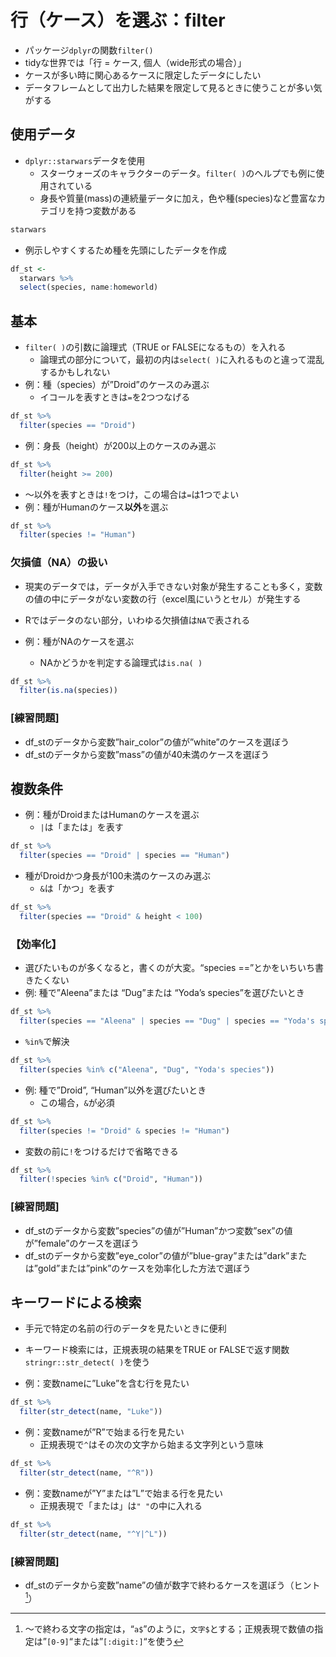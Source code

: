 # 行（ケース）を選ぶ：filter {#filter}

* パッケージ`dplyr`の関数`filter()`
* tidyな世界では「行 = ケース, 個人（wide形式の場合）」
* ケースが多い時に関心あるケースに限定したデータにしたい
* データフレームとして出力した結果を限定して見るときに使うことが多い気がする

## 使用データ

* `dplyr::starwars`データを使用
  + スターウォーズのキャラクターのデータ。`filter( )`のヘルプでも例に使用されている
  + 身長や質量(mass)の連続量データに加え，色や種(species)など豊富なカテゴリを持つ変数がある


```r
starwars
```

* 例示しやすくするため種を先頭にしたデータを作成

```r
df_st <- 
  starwars %>% 
  select(species, name:homeworld)
```


## 基本 {#filter-st}

* `filter( )`の引数に論理式（TRUE or FALSEになるもの）を入れる
  + 論理式の部分について，最初の内は`select( )`に入れるものと違って混乱するかもしれない
* 例：種（species）が"Droid"のケースのみ選ぶ
  + イコールを表すときは`=`を2つつなげる
  
```r
df_st %>% 
  filter(species == "Droid")
```

* 例：身長（height）が200以上のケースのみ選ぶ

```r
df_st %>% 
  filter(height >= 200)
```

* ～以外を表すときは`!`をつけ，この場合は`=`は1つでよい
* 例：種がHumanのケース**以外**を選ぶ

```r
df_st %>% 
  filter(species != "Human")
```

### 欠損値（NA）の扱い {#filter-st-na}

* 現実のデータでは，データが入手できない対象が発生することも多く，変数の値の中にデータがない変数の行（excel風にいうとセル）が発生する
* Rではデータのない部分，いわゆる欠損値は`NA`で表される

* 例：種がNAのケースを選ぶ
  + NAかどうかを判定する論理式は`is.na( )`
  
```r
df_st %>% 
  filter(is.na(species))
```

### [練習問題]

* df_stのデータから変数"hair_color"の値が"white"のケースを選ぼう
* df_stのデータから変数"mass"の値が40未満のケースを選ぼう


## 複数条件 {#filter-multi}


* 例：種がDroidまたはHumanのケースを選ぶ
  + `|`は「または」を表す


```r
df_st %>% 
  filter(species == "Droid" | species == "Human")
```


* 種がDroidかつ身長が100未満のケースのみ選ぶ
  + `&`は「かつ」を表す

```r
df_st %>% 
  filter(species == "Droid" & height < 100)
```


### 【効率化】 {#filter-multi-eff}

* 選びたいものが多くなると，書くのが大変。"species =="とかをいちいち書きたくない
* 例: 種で"Aleena"または "Dug"または "Yoda's species"を選びたいとき

```r
df_st %>% 
  filter(species == "Aleena" | species == "Dug" | species == "Yoda's species")
```

* `%in%`で解決

```r
df_st %>% 
  filter(species %in% c("Aleena", "Dug", "Yoda's species"))
```

* 例: 種で"Droid", "Human"以外を選びたいとき
  + この場合，`&`が必須

```r
df_st %>% 
  filter(species != "Droid" & species != "Human")
```

* 変数の前に`!`をつけるだけで省略できる

```r
df_st %>% 
  filter(!species %in% c("Droid", "Human"))
```

### [練習問題]

* df_stのデータから変数"species"の値が"Human"かつ変数"sex"の値が"female"のケースを選ぼう
* df_stのデータから変数"eye_color"の値が"blue-gray"または"dark"または"gold"または"pink"のケースを効率化した方法で選ぼう


## キーワードによる検索 {#filter-kw}

* 手元で特定の名前の行のデータを見たいときに便利
* キーワード検索には，正規表現の結果をTRUE or FALSEで返す関数`stringr::str_detect( )`を使う

* 例：変数nameに"Luke"を含む行を見たい

```r
df_st %>%
  filter(str_detect(name, "Luke"))
```

* 例：変数nameが"R"で始まる行を見たい
  + 正規表現で`^`はその次の文字から始まる文字列という意味

```r
df_st %>%
  filter(str_detect(name, "^R"))
```


* 例：変数nameが"Y"または"L"で始まる行を見たい
  + 正規表現で「または」は`" "`の中に入れる

```r
df_st %>%
  filter(str_detect(name, "^Y|^L"))

```

### [練習問題]

* df_stのデータから変数"name"の値が数字で終わるケースを選ぼう（ヒント^[～で終わる文字の指定は，"`a$`"のように，`文字$`とする；正規表現で数値の指定は"`[0-9]`"または"`[:digit:]`"を使う]）
　